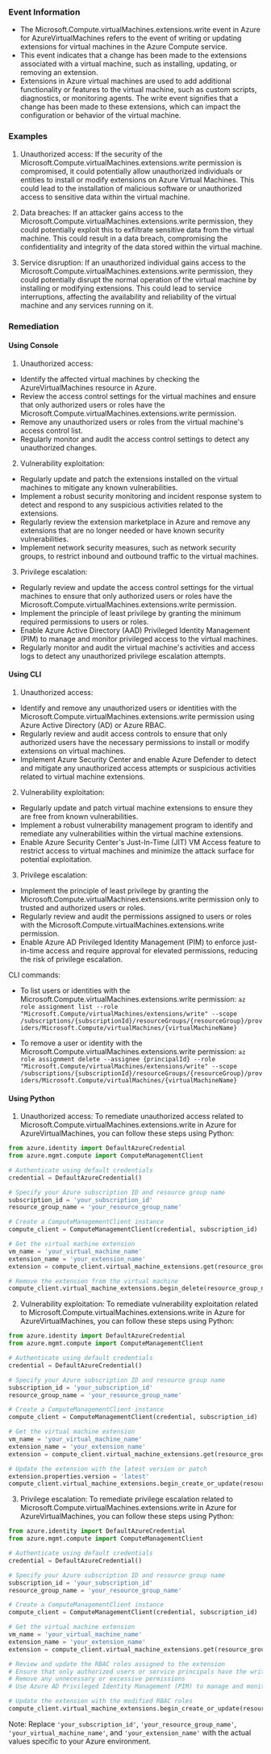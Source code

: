 
### Event Information

- The Microsoft.Compute.virtualMachines.extensions.write event in Azure for AzureVirtualMachines refers to the event of writing or updating extensions for virtual machines in the Azure Compute service.
- This event indicates that a change has been made to the extensions associated with a virtual machine, such as installing, updating, or removing an extension.
- Extensions in Azure virtual machines are used to add additional functionality or features to the virtual machine, such as custom scripts, diagnostics, or monitoring agents. The write event signifies that a change has been made to these extensions, which can impact the configuration or behavior of the virtual machine.


### Examples

1. Unauthorized access: If the security of the Microsoft.Compute.virtualMachines.extensions.write permission is compromised, it could potentially allow unauthorized individuals or entities to install or modify extensions on Azure Virtual Machines. This could lead to the installation of malicious software or unauthorized access to sensitive data within the virtual machine.

2. Data breaches: If an attacker gains access to the Microsoft.Compute.virtualMachines.extensions.write permission, they could potentially exploit this to exfiltrate sensitive data from the virtual machine. This could result in a data breach, compromising the confidentiality and integrity of the data stored within the virtual machine.

3. Service disruption: If an unauthorized individual gains access to the Microsoft.Compute.virtualMachines.extensions.write permission, they could potentially disrupt the normal operation of the virtual machine by installing or modifying extensions. This could lead to service interruptions, affecting the availability and reliability of the virtual machine and any services running on it.

### Remediation

#### Using Console

1. Unauthorized access:
- Identify the affected virtual machines by checking the AzureVirtualMachines resource in Azure.
- Review the access control settings for the virtual machines and ensure that only authorized users or roles have the Microsoft.Compute.virtualMachines.extensions.write permission.
- Remove any unauthorized users or roles from the virtual machine's access control list.
- Regularly monitor and audit the access control settings to detect any unauthorized changes.

2. Vulnerability exploitation:
- Regularly update and patch the extensions installed on the virtual machines to mitigate any known vulnerabilities.
- Implement a robust security monitoring and incident response system to detect and respond to any suspicious activities related to the extensions.
- Regularly review the extension marketplace in Azure and remove any extensions that are no longer needed or have known security vulnerabilities.
- Implement network security measures, such as network security groups, to restrict inbound and outbound traffic to the virtual machines.

3. Privilege escalation:
- Regularly review and update the access control settings for the virtual machines to ensure that only authorized users or roles have the Microsoft.Compute.virtualMachines.extensions.write permission.
- Implement the principle of least privilege by granting the minimum required permissions to users or roles.
- Enable Azure Active Directory (AAD) Privileged Identity Management (PIM) to manage and monitor privileged access to the virtual machines.
- Regularly monitor and audit the virtual machine's activities and access logs to detect any unauthorized privilege escalation attempts.

#### Using CLI

1. Unauthorized access:
- Identify and remove any unauthorized users or identities with the Microsoft.Compute.virtualMachines.extensions.write permission using Azure Active Directory (AD) or Azure RBAC.
- Regularly review and audit access controls to ensure that only authorized users have the necessary permissions to install or modify extensions on virtual machines.
- Implement Azure Security Center and enable Azure Defender to detect and mitigate any unauthorized access attempts or suspicious activities related to virtual machine extensions.

2. Vulnerability exploitation:
- Regularly update and patch virtual machine extensions to ensure they are free from known vulnerabilities.
- Implement a robust vulnerability management program to identify and remediate any vulnerabilities within the virtual machine extensions.
- Enable Azure Security Center's Just-In-Time (JIT) VM Access feature to restrict access to virtual machines and minimize the attack surface for potential exploitation.

3. Privilege escalation:
- Implement the principle of least privilege by granting the Microsoft.Compute.virtualMachines.extensions.write permission only to trusted and authorized users or roles.
- Regularly review and audit the permissions assigned to users or roles with the Microsoft.Compute.virtualMachines.extensions.write permission.
- Enable Azure AD Privileged Identity Management (PIM) to enforce just-in-time access and require approval for elevated permissions, reducing the risk of privilege escalation.

CLI commands:
- To list users or identities with the Microsoft.Compute.virtualMachines.extensions.write permission:
  `az role assignment list --role "Microsoft.Compute/virtualMachines/extensions/write" --scope /subscriptions/{subscriptionId}/resourceGroups/{resourceGroup}/providers/Microsoft.Compute/virtualMachines/{virtualMachineName}`

- To remove a user or identity with the Microsoft.Compute.virtualMachines.extensions.write permission:
  `az role assignment delete --assignee {principalId} --role "Microsoft.Compute/virtualMachines/extensions/write" --scope /subscriptions/{subscriptionId}/resourceGroups/{resourceGroup}/providers/Microsoft.Compute/virtualMachines/{virtualMachineName}`

#### Using Python

1. Unauthorized access: To remediate unauthorized access related to Microsoft.Compute.virtualMachines.extensions.write in Azure for AzureVirtualMachines, you can follow these steps using Python:

```python
from azure.identity import DefaultAzureCredential
from azure.mgmt.compute import ComputeManagementClient

# Authenticate using default credentials
credential = DefaultAzureCredential()

# Specify your Azure subscription ID and resource group name
subscription_id = 'your_subscription_id'
resource_group_name = 'your_resource_group_name'

# Create a ComputeManagementClient instance
compute_client = ComputeManagementClient(credential, subscription_id)

# Get the virtual machine extension
vm_name = 'your_virtual_machine_name'
extension_name = 'your_extension_name'
extension = compute_client.virtual_machine_extensions.get(resource_group_name, vm_name, extension_name)

# Remove the extension from the virtual machine
compute_client.virtual_machine_extensions.begin_delete(resource_group_name, vm_name, extension_name).wait()
```

2. Vulnerability exploitation: To remediate vulnerability exploitation related to Microsoft.Compute.virtualMachines.extensions.write in Azure for AzureVirtualMachines, you can follow these steps using Python:

```python
from azure.identity import DefaultAzureCredential
from azure.mgmt.compute import ComputeManagementClient

# Authenticate using default credentials
credential = DefaultAzureCredential()

# Specify your Azure subscription ID and resource group name
subscription_id = 'your_subscription_id'
resource_group_name = 'your_resource_group_name'

# Create a ComputeManagementClient instance
compute_client = ComputeManagementClient(credential, subscription_id)

# Get the virtual machine extension
vm_name = 'your_virtual_machine_name'
extension_name = 'your_extension_name'
extension = compute_client.virtual_machine_extensions.get(resource_group_name, vm_name, extension_name)

# Update the extension with the latest version or patch
extension.properties.version = 'latest'
compute_client.virtual_machine_extensions.begin_create_or_update(resource_group_name, vm_name, extension_name, extension).wait()
```

3. Privilege escalation: To remediate privilege escalation related to Microsoft.Compute.virtualMachines.extensions.write in Azure for AzureVirtualMachines, you can follow these steps using Python:

```python
from azure.identity import DefaultAzureCredential
from azure.mgmt.compute import ComputeManagementClient

# Authenticate using default credentials
credential = DefaultAzureCredential()

# Specify your Azure subscription ID and resource group name
subscription_id = 'your_subscription_id'
resource_group_name = 'your_resource_group_name'

# Create a ComputeManagementClient instance
compute_client = ComputeManagementClient(credential, subscription_id)

# Get the virtual machine extension
vm_name = 'your_virtual_machine_name'
extension_name = 'your_extension_name'
extension = compute_client.virtual_machine_extensions.get(resource_group_name, vm_name, extension_name)

# Review and update the RBAC roles assigned to the extension
# Ensure that only authorized users or service principals have the write permission
# Remove any unnecessary or excessive permissions
# Use Azure AD Privileged Identity Management (PIM) to manage and monitor privileged access

# Update the extension with the modified RBAC roles
compute_client.virtual_machine_extensions.begin_create_or_update(resource_group_name, vm_name, extension_name, extension).wait()
```

Note: Replace `'your_subscription_id'`, `'your_resource_group_name'`, `'your_virtual_machine_name'`, and `'your_extension_name'` with the actual values specific to your Azure environment.


